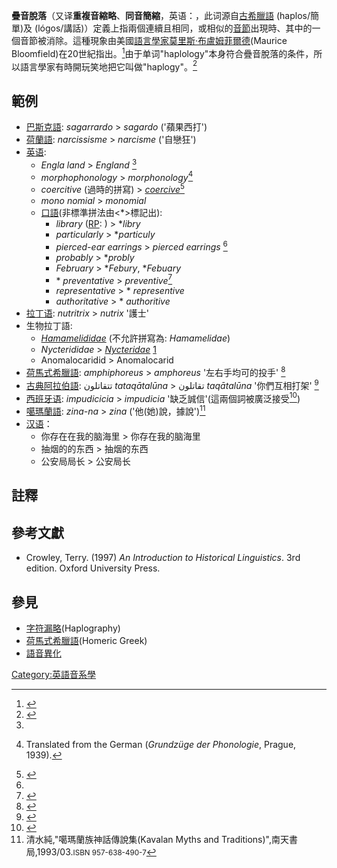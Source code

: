 {{语音变化}}
'''疊音脫落'''（又译'''重複音縮略'''、'''同音簡縮'''，英语：{{lang|en|haplology}}，此词源自[[古希臘語|古希臘語]] {{lang|gl|ἁπλός}}(haplos/簡單)及 {{lang|gl|λόγος}}(lógos/講話)）定義上指兩個連續且相同，或相似的[[音節|音節]]出現時、其中的一個音節被消除。這種現象由美國[[語言學家|語言學家]][[莫里斯·布盧姆菲爾德|莫里斯·布盧姆菲爾德]](Maurice Bloomfield)在20世紀指出。<ref name="M-W">{{cite web |url=http://www.merriam-webster.com/cgi-bin/mwwodarch.pl?Feb.06.2008 |title=Merriam-Webster's Word of the Day for February 6, 2008 |accessdate=2008-02-06 |work=Merriam-Webster Online }}</ref>由于单词"haplology"本身符合疊音脫落的条件，所以語言學家有時開玩笑地把它叫做"haplogy"。<ref name="M-W">{{cite web |url=http://www.merriam-webster.com/cgi-bin/mwwodarch.pl?Feb.06.2008 |title=Merriam-Webster's Word of the Day for February 6, 2008 |accessdate=2008-02-06 |work=Merriam-Webster Online }}</ref>

==範例==
* [[巴斯克語|巴斯克語]]: ''sagarrardo'' > ''sagardo'' ('蘋果西打')
* [[荷蘭語|荷蘭語]]: ''narcissisme'' > ''narcisme'' ('自戀狂')
* [[英语|英语]]:
** ''Engla land'' > ''England'' <ref name="M-W"/>
** ''morphophonology'' > ''morphonology''<ref>{{cite book|last1=Trubetskoy|first1=N.S.|authorlink1=:en:Nikolai Trubetzkoy|editor1-last=Baltaxe (transl.)|editor1-first=Christiane A. M.|title=Principles of Phonology|date=1969|publisher=University of California Press|location=Berkeley and Los Angeles|isbn=0-520-01535-5|page=305|url=http://books.google.com/books?id=Ej6ENdUGS-UC&pg=PA305&lpg=PA305&dq=morphonology|chapter=Appendix II: Thoughts on Morphonology|quote=By morphonology or morphophonology we understand, as is well known, the study of the utilization in morphology of the phonological means of language.}} Translated from the German (''Grundzüge der Phonologie'', Prague, 1939).</ref>
** ''coercitive'' (過時的拼寫) > ''[[约制|coercive]]''<ref>{{cite book|title=Oxford English Dictionary|edition=online version|date=November 2010}}</ref>
** ''mono nomial'' > ''monomial''
** [[口語|口語]](非標準拼法由<*>標記出):
*** ''library'' ([[公认发音|RP]]: {{IPA|/ˈlaɪbrərɪ/}}) > *''libry'' {{IPA|/ˈlaɪbrɪ/}}
*** ''particularly'' > *''particuly''
*** ''pierced-ear earrings'' > ''pierced earrings'' <ref name="M-W"/>
*** ''probably'' > *''probly''
*** ''February'' > *''Febury'', *''Febuary''
*** * ''preventative'' > ''preventive''<ref>{{Cite web | url=http://www.merriam-webster.com/dictionary/preventive | title=Preventive - Definition and More from the Free Merriam-Webster Dictionary | accessdate=2015-01-10 | archive-date=2015-01-10 | archive-url=https://web.archive.org/web/20150110153231/http://www.merriam-webster.com/dictionary/preventive | dead-url=no }}</ref>
*** ''representative'' > * ''representive''
*** ''authoritative'' > * ''authoritive''
* [[拉丁语|拉丁语]]: ''nutritrix'' > ''nutrix''  '護士'
* 生物拉丁語:
** ''[[金缕梅亚纲|Hamamelididae]]'' (不允許拼寫為: ''Hamamelidae'')
** ''Nycterididae'' > ''[[夜凹臉蝠科|Nycteridae]]'' [https://web.archive.org/web/20090903131443/http://www.bucknell.edu/msw3/browse.asp?s=y&id=13801048]
** Anomalocaridid > Anomalocarid
* [[荷馬式希臘語|荷馬式希臘語]]: ''amphiphoreus'' > ''amphoreus'' '左右手均可的投手' <ref>{{cite book|last=Hock |first=Hans Henrich |chapter=Sound change: Dissimilation, haplology, metathesis |page=109 |title=Principles of Historical Linguistics |publisher=De Gruyter |year=1986 |isbn=3-11-010600-0}}</ref>
* [[古典阿拉伯語|古典阿拉伯語]]: تتقاتلون ''tataqātalūna'' > تقاتلون ''taqātalūna'' '你們互相打架' <ref>{{cite book|last=Kaye |first=Alan |chapter=Arabic |page=[https://archive.org/details/worldsmajorlangu00comr/page/567 567] |title=The World's Major Languages |url=https://archive.org/details/worldsmajorlangu00comr |editor=Bernard Comrie |publisher=Oxford University Press |year=1987 |isbn=0-19-520521-9}}</ref>
* [[西班牙语|西班牙语]]: ''impudicicia'' > ''impudicia'' '缺乏誠信'(這兩個詞被廣泛接受<ref>{{cite web |url=http://www.rae.es/impudicicia |title=DRAE entry for 'impudicicia' |accessdate=2010-11-13 |work=Diccionario de la Lengua Española Vigésima segunda edición}}</ref>)
* [[噶瑪蘭語|噶瑪蘭語]]: ''zina-na'' > ''zina'' ('他(她)說，據說')<ref>清水純,"噶瑪蘭族神話傳說集(Kavalan Myths and Traditions)",南天書局,1993/03.<small>ISBN 957-638-490-7</small>{{ckv icon}}{{ja icon}}{{zh icon}}{{en icon}}</ref>
*[[汉语|汉语]]：
**你存在在我的脑海里 > 你存在我的脑海里
**抽烟的的东西 > 抽烟的东西
**公安局局长 > 公安局长

==註釋==
{{reflist|2}}

==參考文獻==
{{refbegin}}
* Crowley, Terry. (1997) ''An Introduction to Historical Linguistics''. 3rd edition. Oxford University Press.
{{refend}}

== 參見 ==
* [[字符漏略|字符漏略]](Haplography)
*[[荷馬式希臘語|荷馬式希臘語]](Homeric Greek)
*[[語音異化|語音異化]]

[[Category:英語音系學|Category:英語音系學]]